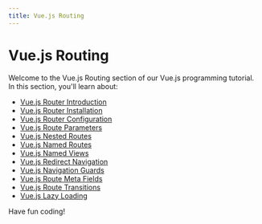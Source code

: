 ```yaml
---
title: Vue.js Routing
---
```


# Vue.js Routing

Welcome to the Vue.js Routing section of our Vue.js programming tutorial. In this section, you'll learn about:

- [Vue.js Router Introduction](./0-vuejs-router-introduction.mdx)
- [Vue.js Router Installation](./1-vuejs-router-installation.mdx)
- [Vue.js Router Configuration](./2-vuejs-router-configuration.mdx)
- [Vue.js Route Parameters](./3-vuejs-route-parameters.mdx)
- [Vue.js Nested Routes](./4-vuejs-nested-routes.mdx)
- [Vue.js Named Routes](./5-vuejs-named-routes.mdx)
- [Vue.js Named Views](./6-vuejs-named-views.mdx)
- [Vue.js Redirect Navigation](./7-vuejs-redirect-navigation.mdx)
- [Vue.js Navigation Guards](./8-vuejs-navigation-guards.mdx)
- [Vue.js Route Meta Fields](./9-vuejs-route-meta-fields.mdx)
- [Vue.js Route Transitions](./10-vuejs-route-transitions.mdx)
- [Vue.js Lazy Loading](./11-vuejs-lazy-loading.mdx)

Have fun coding!
